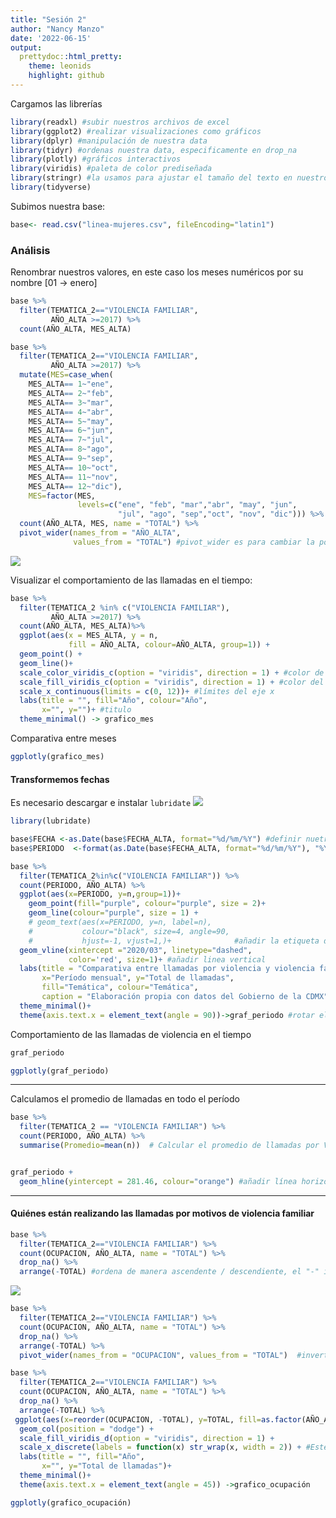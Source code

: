 ---
title: "Sesión 2"
author: "Nancy Manzo"
date: '2022-06-15'
output:
  prettydoc::html_pretty:
    theme: leonids
    highlight: github
---

Cargamos las librerías

```{r message=FALSE, warning=FALSE}
library(readxl) #subir nuestros archivos de excel
library(ggplot2) #realizar visualizaciones como gráficos
library(dplyr) #manipulación de nuestra data
library(tidyr) #ordenas nuestra data, especificamente en drop_na
library(plotly) #gráficos interactivos
library(viridis) #paleta de color prediseñada
library(stringr) #la usamos para ajustar el tamaño del texto en nuestros ejes
library(tidyverse) 
```

Subimos nuestra base:

```{r, message=TRUE, warning=FALSE}
base<- read.csv("linea-mujeres.csv", fileEncoding="latin1")
```

### Análisis
Renombrar nuestros valores, en este caso los meses numéricos por su nombre [01 -\> enero]

```{r message=FALSE, warning=FALSE}


base %>% 
  filter(TEMATICA_2=="VIOLENCIA FAMILIAR",
         AÑO_ALTA >=2017) %>% 
  count(AÑO_ALTA, MES_ALTA)

base %>% 
  filter(TEMATICA_2=="VIOLENCIA FAMILIAR",
         AÑO_ALTA >=2017) %>% 
  mutate(MES=case_when(
    MES_ALTA== 1~"ene",
    MES_ALTA== 2~"feb",
    MES_ALTA== 3~"mar",
    MES_ALTA== 4~"abr",
    MES_ALTA== 5~"may",
    MES_ALTA== 6~"jun",
    MES_ALTA== 7~"jul",
    MES_ALTA== 8~"ago",
    MES_ALTA== 9~"sep",
    MES_ALTA== 10~"oct",
    MES_ALTA== 11~"nov",
    MES_ALTA== 12~"dic"),
    MES=factor(MES,
               levels=c("ene", "feb", "mar","abr", "may", "jun",
                        "jul", "ago", "sep","oct", "nov", "dic"))) %>% 
  count(AÑO_ALTA, MES, name = "TOTAL") %>% 
  pivot_wider(names_from = "AÑO_ALTA",
              values_from = "TOTAL") #pivot_wider es para cambiar la posición de filas y columnas
```
![](https://epirhandbook.com/en/images/pivoting/pivot_wider_new.png)

Visualizar el comportamiento de las llamadas en el tiempo:

```{r message=FALSE, warning=FALSE}
base %>% 
  filter(TEMATICA_2 %in% c("VIOLENCIA FAMILIAR"),
         AÑO_ALTA >=2017) %>% 
  count(AÑO_ALTA, MES_ALTA)%>% 
  ggplot(aes(x = MES_ALTA, y = n, 
             fill = AÑO_ALTA, colour=AÑO_ALTA, group=1)) +
  geom_point() +
  geom_line()+
  scale_color_viridis_c(option = "viridis", direction = 1) + #color de relleno
  scale_fill_viridis_c(option = "viridis", direction = 1) + #color del contorno
  scale_x_continuous(limits = c(0, 12))+ #límites del eje x
  labs(title = "", fill="Año", colour="Año",
       x="", y="")+ #titulo
  theme_minimal() -> grafico_mes

```

Comparativa entre meses

```{r}
ggplotly(grafico_mes)

```



#### Transformemos fechas

Es necesario descargar e instalar `lubridate` ![](https://i.stack.imgur.com/nqPgy.png)

```{r message=FALSE, warning=FALSE}
library(lubridate)

base$FECHA <-as.Date(base$FECHA_ALTA, format="%d/%m/%Y") #definir nuetra variable en tipo de fecha
base$PERIODO  <-format(as.Date(base$FECHA_ALTA, format="%d/%m/%Y"), "%Y/%m") # 15/03/2022 -> 03/2022

base %>% 
  filter(TEMATICA_2%in%c("VIOLENCIA FAMILIAR")) %>% 
  count(PERIODO, AÑO_ALTA) %>% 
  ggplot(aes(x=PERIODO, y=n,group=1))+
    geom_point(fill="purple", colour="purple", size = 2)+
    geom_line(colour="purple", size = 1) +
    # geom_text(aes(x=PERIODO, y=n, label=n), 
    #           colour="black", size=4, angle=90,
    #           hjust=-1, vjust=1,)+              #añadir la etiqueta de valor
  geom_vline(xintercept ="2020/03", linetype="dashed",
             color='red', size=1)+ #añadir linea vertical
  labs(title = "Comparativa entre llamadas por violencia y violencia familiar",
       x="Período mensual", y="Total de llamadas", 
       fill="Temática", colour="Temática",
       caption = "Elaboración propia con datos del Gobierno de la CDMX")+
  theme_minimal()+
  theme(axis.text.x = element_text(angle = 90))->graf_periodo #rotar el texto del eje


```

Comportamiento de las llamadas de violencia en el tiempo

```{r message=FALSE, warning=FALSE}
graf_periodo
```

```{r message=FALSE, warning=FALSE}
ggplotly(graf_periodo)

```

------------------------------------------------------------------------

Calculamos el promedio de llamadas en todo el período

```{r message=FALSE, warning=FALSE}
base %>% 
  filter(TEMATICA_2 == "VIOLENCIA FAMILIAR") %>% 
  count(PERIODO, AÑO_ALTA) %>% 
  summarise(Promedio=mean(n))  # Calcular el promedio de llamadas por V. Familiar


graf_periodo +
  geom_hline(yintercept = 281.46, colour="orange") #añadir línea horizontal
```

------------------------------------------------------------------------

#### Quiénes están realizando las llamadas por motivos de violencia familiar

```{r message=FALSE, warning=FALSE, echo=FALSE}

base %>% 
  filter(TEMATICA_2=="VIOLENCIA FAMILIAR") %>% 
  count(OCUPACION, AÑO_ALTA, name = "TOTAL") %>% 
  drop_na() %>% 
  arrange(-TOTAL) #ordena de manera ascendente / descendiente, el "-" inicial es para orientar el orden

```

![](https://epirhandbook.com/en/images/pivoting/pivot_wider_new.png)

```{r message=FALSE, warning=FALSE}

base %>% 
  filter(TEMATICA_2=="VIOLENCIA FAMILIAR") %>% 
  count(OCUPACION, AÑO_ALTA, name = "TOTAL") %>% 
  drop_na() %>% 
  arrange(-TOTAL) %>% 
  pivot_wider(names_from = "OCUPACION", values_from = "TOTAL")  #invertir la posición entre filas y columnas

```

```{r message=FALSE, warning=FALSE}

base %>% 
  filter(TEMATICA_2=="VIOLENCIA FAMILIAR") %>% 
  count(OCUPACION, AÑO_ALTA, name = "TOTAL") %>% 
  drop_na() %>% 
  arrange(-TOTAL) %>% 
 ggplot(aes(x=reorder(OCUPACION, -TOTAL), y=TOTAL, fill=as.factor(AÑO_ALTA))) + #as.factor() que el valor númerico se convierta a factor, o sea una variable categórica con un orden
  geom_col(position = "dodge") +
  scale_fill_viridis_d(option = "viridis", direction = 1) +
  scale_x_discrete(labels = function(x) str_wrap(x, width = 2)) + #Este reglón es para ajustar el tamaño de texto que cabe en cada var de x
  labs(title = "", fill="Año", 
       x="", y="Total de llamadas")+
  theme_minimal()+
  theme(axis.text.x = element_text(angle = 45)) ->grafico_ocupación

ggplotly(grafico_ocupación)


```

